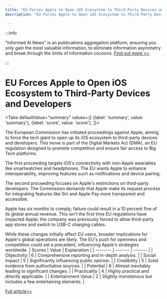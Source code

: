 ```yaml
---
title: "EU Forces Apple to Open iOS Ecosystem to Third-Party Devices and Developers"
description: "EU Forces Apple to Open iOS Ecosystem to Third-Party Devices and Developers"

---
```



:::info

"Informed AI News" is an publications aggregation platform, ensuring you only gain the most valuable information, to eliminate information asymmetry and break through the limits of information cocoons.  [Find out more >>](/)

:::

# EU Forces Apple to Open iOS Ecosystem to Third-Party Devices and Developers


<Tabs
	defaultValue="summary"
	values={[
	{label: 'summary', value: 'summary'},
	{label: 'score', value: 'score'},
]}>
<TabItem value="summary">


The European Commission has initiated proceedings against Apple, aiming to force the tech giant to open up its iOS ecosystem to third-party devices and developers. This move is part of the Digital Markets Act (DMA), an EU regulation designed to promote competition and ensure fair access to Big Tech platforms.

The first proceeding targets iOS's connectivity with non-Apple wearables like smartwatches and headphones. The EU wants Apple to enhance interoperability, improving features such as notifications and device pairing.

The second proceeding focuses on Apple's restrictions on third-party developers. The Commission demands that Apple make its request process for integrating features like Siri and Apple Pay more transparent and accessible.

Apple has six months to comply; failure could result in a 10 percent fine of its global annual revenue. This isn't the first time EU regulations have impacted Apple; the company was previously forced to allow third-party app stores and switch to USB-C charging cables.

While these changes initially affect EU users, broader implications for Apple's global operations are likely. The EU's push for openness and competition could set a precedent, influencing Apple's strategies worldwide.
</TabItem>
<TabItem value="score">
	| Scores     | Value   | Explanation |
	| -------- | ------- | ------- |
	| Objectivity  | 6    | Comprehensive reporting and in-depth analysis.    |
	| Social Impact | 5     | Significantly influencing public opinion.    |
	| Credibility    | 5    | Solid evidence from authoritative sources.    |
	| Potential    | 6    | Almost inevitably leading to significant changes.    |
	| Practicality    | 4    | Highly practical and directly applicable.    |
	| Entertainment Value    | 2    | Slightly monotonous but includes a few entertaining elements.    |
</TabItem>
</Tabs>

[Full article>>](https://sea.mashable.com/tech/34309/apple-may-be-forced-to-stop-blocking-third-parties-from-accessing-siri-and-more)
